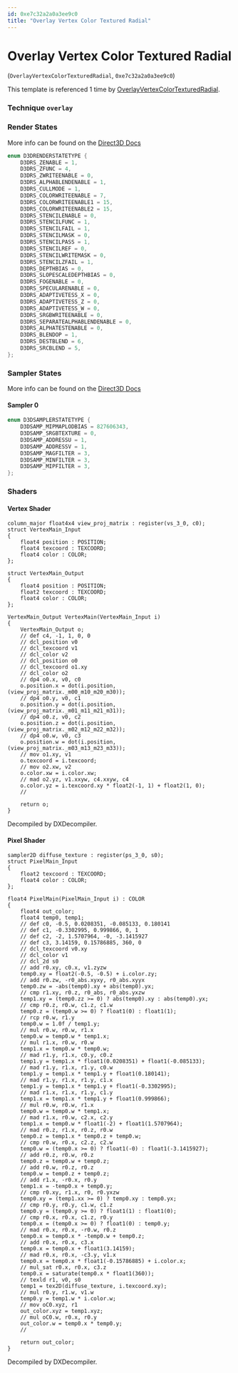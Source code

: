 ```yaml
---
id: 0xe7c32a2a0a3ee9c0
title: "Overlay Vertex Color Textured Radial"
---
```


# Overlay Vertex Color Textured Radial
(`OverlayVertexColorTexturedRadial`, `0xe7c32a2a0a3ee9c0`)

This template is referenced 1 time by [OverlayVertexColorTexturedRadial](/docs/Generated/Render%20Templates/default_render_templates.render_template_database#overlayvertexcolortexturedradial).


### Technique `overlay`
### Render States
More info can be found on the [Direct3D Docs](https://learn.microsoft.com/en-us/windows/win32/direct3d9/d3drenderstatetype)
```cpp
enum D3DRENDERSTATETYPE {
	D3DRS_ZENABLE = 1,
	D3DRS_ZFUNC = 4,
	D3DRS_ZWRITEENABLE = 0,
	D3DRS_ALPHABLENDENABLE = 1,
	D3DRS_CULLMODE = 1,
	D3DRS_COLORWRITEENABLE = 7,
	D3DRS_COLORWRITEENABLE1 = 15,
	D3DRS_COLORWRITEENABLE2 = 15,
	D3DRS_STENCILENABLE = 0,
	D3DRS_STENCILFUNC = 1,
	D3DRS_STENCILFAIL = 1,
	D3DRS_STENCILMASK = 0,
	D3DRS_STENCILPASS = 1,
	D3DRS_STENCILREF = 0,
	D3DRS_STENCILWRITEMASK = 0,
	D3DRS_STENCILZFAIL = 1,
	D3DRS_DEPTHBIAS = 0,
	D3DRS_SLOPESCALEDEPTHBIAS = 0,
	D3DRS_FOGENABLE = 0,
	D3DRS_SPECULARENABLE = 0,
	D3DRS_ADAPTIVETESS_X = 0,
	D3DRS_ADAPTIVETESS_Z = 0,
	D3DRS_ADAPTIVETESS_W = 0,
	D3DRS_SRGBWRITEENABLE = 0,
	D3DRS_SEPARATEALPHABLENDENABLE = 0,
	D3DRS_ALPHATESTENABLE = 0,
	D3DRS_BLENDOP = 1,
	D3DRS_DESTBLEND = 6,
	D3DRS_SRCBLEND = 5,
};
```
### Sampler States
More info can be found on the [Direct3D Docs](https://learn.microsoft.com/en-us/windows/win32/direct3d9/d3dsamplerstatetype)
#### Sampler 0
```cpp
enum D3DSAMPLERSTATETYPE {
	D3DSAMP_MIPMAPLODBIAS = 827606343,
	D3DSAMP_SRGBTEXTURE = 0,
	D3DSAMP_ADDRESSU = 1,
	D3DSAMP_ADDRESSV = 1,
	D3DSAMP_MAGFILTER = 3,
	D3DSAMP_MINFILTER = 3,
	D3DSAMP_MIPFILTER = 3,
};
```
### Shaders
#### Vertex Shader
```hlsl
column_major float4x4 view_proj_matrix : register(vs_3_0, c0);
struct VertexMain_Input
{
    float4 position : POSITION;
    float4 texcoord : TEXCOORD;
    float4 color : COLOR;
};

struct VertexMain_Output
{
    float4 position : POSITION;
    float2 texcoord : TEXCOORD;
    float4 color : COLOR;
};

VertexMain_Output VertexMain(VertexMain_Input i)
{
    VertexMain_Output o;
    // def c4, -1, 1, 0, 0
    // dcl_position v0
    // dcl_texcoord v1
    // dcl_color v2
    // dcl_position o0
    // dcl_texcoord o1.xy
    // dcl_color o2
    // dp4 o0.x, v0, c0
    o.position.x = dot(i.position, (view_proj_matrix._m00_m10_m20_m30));
    // dp4 o0.y, v0, c1
    o.position.y = dot(i.position, (view_proj_matrix._m01_m11_m21_m31));
    // dp4 o0.z, v0, c2
    o.position.z = dot(i.position, (view_proj_matrix._m02_m12_m22_m32));
    // dp4 o0.w, v0, c3
    o.position.w = dot(i.position, (view_proj_matrix._m03_m13_m23_m33));
    // mov o1.xy, v1
    o.texcoord = i.texcoord;
    // mov o2.xw, v2
    o.color.xw = i.color.xw;
    // mad o2.yz, v1.xxyw, c4.xxyw, c4
    o.color.yz = i.texcoord.xy * float2(-1, 1) + float2(1, 0);
    // 

    return o;
}
```
Decompiled by DXDecompiler.
#### Pixel Shader
```hlsl
sampler2D diffuse_texture : register(ps_3_0, s0);
struct PixelMain_Input
{
    float2 texcoord : TEXCOORD;
    float4 color : COLOR;
};

float4 PixelMain(PixelMain_Input i) : COLOR
{
    float4 out_color;
    float4 temp0, temp1;
    // def c0, -0.5, 0.0208351, -0.085133, 0.180141
    // def c1, -0.3302995, 0.999866, 0, 1
    // def c2, -2, 1.5707964, -0, -3.1415927
    // def c3, 3.14159, 0.15786885, 360, 0
    // dcl_texcoord v0.xy
    // dcl_color v1
    // dcl_2d s0
    // add r0.xy, c0.x, v1.zyzw
    temp0.xy = float2(-0.5, -0.5) + i.color.zy;
    // add r0.zw, -r0_abs.xyxy, r0_abs.xyyx
    temp0.zw = -abs(temp0).xy + abs(temp0).yx;
    // cmp r1.xy, r0.z, r0_abs, r0_abs.yxzw
    temp1.xy = (temp0.zz >= 0) ? abs(temp0).xy : abs(temp0).yx;
    // cmp r0.z, r0.w, c1.z, c1.w
    temp0.z = (temp0.w >= 0) ? float1(0) : float1(1);
    // rcp r0.w, r1.y
    temp0.w = 1.0f / temp1.y;
    // mul r0.w, r0.w, r1.x
    temp0.w = temp0.w * temp1.x;
    // mul r1.x, r0.w, r0.w
    temp1.x = temp0.w * temp0.w;
    // mad r1.y, r1.x, c0.y, c0.z
    temp1.y = temp1.x * float1(0.0208351) + float1(-0.085133);
    // mad r1.y, r1.x, r1.y, c0.w
    temp1.y = temp1.x * temp1.y + float1(0.180141);
    // mad r1.y, r1.x, r1.y, c1.x
    temp1.y = temp1.x * temp1.y + float1(-0.3302995);
    // mad r1.x, r1.x, r1.y, c1.y
    temp1.x = temp1.x * temp1.y + float1(0.999866);
    // mul r0.w, r0.w, r1.x
    temp0.w = temp0.w * temp1.x;
    // mad r1.x, r0.w, c2.x, c2.y
    temp1.x = temp0.w * float1(-2) + float1(1.5707964);
    // mad r0.z, r1.x, r0.z, r0.w
    temp0.z = temp1.x * temp0.z + temp0.w;
    // cmp r0.w, r0.x, c2.z, c2.w
    temp0.w = (temp0.x >= 0) ? float1(-0) : float1(-3.1415927);
    // add r0.z, r0.w, r0.z
    temp0.z = temp0.w + temp0.z;
    // add r0.w, r0.z, r0.z
    temp0.w = temp0.z + temp0.z;
    // add r1.x, -r0.x, r0.y
    temp1.x = -temp0.x + temp0.y;
    // cmp r0.xy, r1.x, r0, r0.yxzw
    temp0.xy = (temp1.xx >= 0) ? temp0.xy : temp0.yx;
    // cmp r0.y, r0.y, c1.w, c1.z
    temp0.y = (temp0.y >= 0) ? float1(1) : float1(0);
    // cmp r0.x, r0.x, c1.z, r0.y
    temp0.x = (temp0.x >= 0) ? float1(0) : temp0.y;
    // mad r0.x, r0.x, -r0.w, r0.z
    temp0.x = temp0.x * -temp0.w + temp0.z;
    // add r0.x, r0.x, c3.x
    temp0.x = temp0.x + float1(3.14159);
    // mad r0.x, r0.x, -c3.y, v1.x
    temp0.x = temp0.x * float1(-0.15786885) + i.color.x;
    // mul_sat r0.x, r0.x, c3.z
    temp0.x = saturate(temp0.x * float1(360));
    // texld r1, v0, s0
    temp1 = tex2D(diffuse_texture, i.texcoord.xy);
    // mul r0.y, r1.w, v1.w
    temp0.y = temp1.w * i.color.w;
    // mov oC0.xyz, r1
    out_color.xyz = temp1.xyz;
    // mul oC0.w, r0.x, r0.y
    out_color.w = temp0.x * temp0.y;
    // 

    return out_color;
}
```
Decompiled by DXDecompiler.
